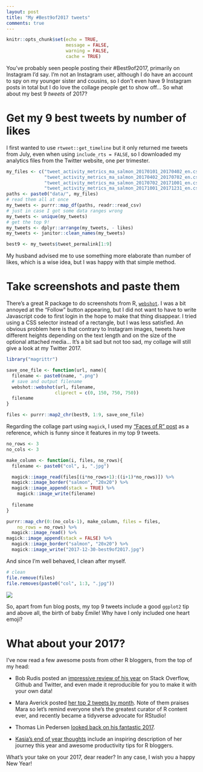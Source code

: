 ```yaml
---
layout: post
title: "My #Best9of2017 tweets"
comments: true
---
```

```r
knitr::opts_chunk$set(echo = TRUE,
                      message = FALSE,
                      warning = FALSE, 
                      cache = TRUE) 
```

You've probably seen people posting their #Best9of2017, primarily on Instagram I'd say. I'm not an Instagram user, although I do have an account to spy on my younger sister and cousins, so I don't even have 9 Instagram posts in total but I do love the collage people get to show off... So what about my best 9 _tweets_ of 2017?

<!--more-->

# Get my 9 best tweets by number of likes

I first wanted to use `rtweet::get_timeline` but it only returned me tweets from July, even when using `include_rts = FALSE`, so I downloaded my analytics files from the Twitter website, one per trimester. 

```r
my_files <- c("tweet_activity_metrics_ma_salmon_20170101_20170402_en.csv",
              "tweet_activity_metrics_ma_salmon_20170402_20170702_en.csv",
              "tweet_activity_metrics_ma_salmon_20170702_20171001_en.csv",
              "tweet_activity_metrics_ma_salmon_20171001_20171231_en.csv")
paths <- paste0("data/", my_files)
# read them all at once
my_tweets <- purrr::map_df(paths, readr::read_csv)
# just in case I got some data ranges wrong
my_tweets <- unique(my_tweets)
# get the top 9!
my_tweets <- dplyr::arrange(my_tweets, - likes)
my_tweets <- janitor::clean_names(my_tweets)

best9 <- my_tweets$tweet_permalink[1:9]
```

My husband advised me to use something more elaborate than number of likes, which is a wise idea, but I was happy with that simple method. 

# Take screenshots and paste them

There's a great R package to do screenshots from R, [`webshot`](https://cran.r-project.org/web/packages/webshot/vignettes/intro.html). I was a bit annoyed at the  "Follow" button appearing, but I did not want to have to write Javascript code to first login in the hope to make that thing disappear. I tried using a CSS selector instead of a rectangle, but I was less satisfied. An obvious problem here is that contrary to Instagram images, tweets have different heights depending on the text length and on the size of the optional attached media... It's a bit sad but not too sad, my collage will still give a look at my Twitter 2017.


```r
library("magrittr")

save_one_file <- function(url, name){
  filename <- paste0(name, ".png")
  # save and output filename
  webshot::webshot(url, filename,
                  cliprect = c(0, 150, 750, 750))
  filename
}

files <- purrr::map2_chr(best9, 1:9, save_one_file)
```


Regarding the collage part using `magick`, I used my ["Faces of R" post](http://www.masalmon.eu/2017/03/19/facesofr/) as a reference, which is funny since it features in my top 9 tweets. 

```r
no_rows <- 3
no_cols <- 3

make_column <- function(i, files, no_rows){
  filename <- paste0("col", i, ".jpg")

  magick::image_read(files[(i*no_rows+1):((i+1)*no_rows)]) %>%
  magick::image_border("salmon", "20x20") %>%
  magick::image_append(stack = TRUE) %>%
    magick::image_write(filename)
  
  filename
}

purrr::map_chr(0:(no_cols-1), make_column, files = files,
    no_rows = no_rows) %>%
  magick::image_read() %>%
magick::image_append(stack = FALSE) %>%
  magick::image_border("salmon", "20x20") %>%
  magick::image_write("2017-12-30-best9of2017.jpg")
```

And since I'm well behaved, I clean after myself.

```r
# clean 
file.remove(files)
file.removes(paste0("col", 1:3, ".jpg"))
```

![](https://raw.githubusercontent.com/maelle/maelle.github.io/master/_source/2017-12-30-best9of2017.jpg)

So, apart from fun blog posts, my top 9 tweets include a good `ggplot2` tip and above all, the birth of baby Émile! Why have I only included one heart emoji?

# What about your 2017?

I've now read a few awesome posts from other R bloggers, from the top of my head:

* Bob Rudis posted an [impressive review of his year](https://rud.is/rpubs/2017-year-in-review/) on Stack Overflow, Github and Twitter, and even made it reproducible for you to make it with your own data!

* Mara Averick posted [her top 2 tweets by month](https://maraaverick.rbind.io/2017/12/2017-a-year-in-review/). Note of them praises Mara so let's remind everyone she's the greatest curator of R content ever, and recently became a tidyverse advocate for RStudio!

* Thomas Lin Pedersen [looked back on his fantastic 2017](https://www.data-imaginist.com/2017/looking-back-on-2017/).

* [Kasia's end of year thoughts](https://kkulma.github.io/2017-12-29-end-of-year-thoughts/) include an inspiring description of her journey this year and awesome productivity tips for R bloggers.

What's your take on your 2017, dear reader? In any case, I wish you a happy New Year!